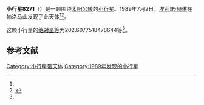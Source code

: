 {{Infobox planet
| bgcolour = #FFFFC0
| name = 8271 Imai
| symbol = 
| image = 
| caption = 
| discovery = yes
| discovery_ref = 
| discoverer = [[埃莉諾·赫琳|埃莉諾·赫琳]]
| discovery_site = [[帕洛马山|帕洛马山]] 
| discovered = 1989年7月2日
| designations = yes
| mp_name = 
| named_after = 
| alt_names = 1989 NY/ 1952 UB / 1978 PA5 / 1978 SV / 1993 SU3
| mp_category = [[主带小行星|主带小行星]]
| orbit_ref = <ref name="a">[http://ssd.jpl.nasa.gov/sbdb.cgi?sstr=8271 8271 Imai] {{Wayback|url=http://ssd.jpl.nasa.gov/sbdb.cgi?sstr=8271 |date=20210811082714 }}，小行星數據庫瀏覽器（JPL Small-Body Database Browser）－[[美国国家航空航天局|美国国家航空航天局]]喷气推进实验室</ref>
| epoch = 2456400.5 (2013年4月18日更新)
| aphelion = {{convert|2.91467047673121|AU|km|3|abbr=on|lk=out}}
| perihelion = {{convert|1.904718498467234|AU|km|3|abbr=on}}
| semimajor = {{convert|2.409694487599222|AU|km|3|abbr=on}}
| eccentricity = 0.209560171
| period = 1366.285323 [[日|日]]<br />3.74[[儒略年|儒略年]]
| avg_speed = 
| inclination = 10.41588581044991
| asc_node = 140.4799264030033
| mean_anomaly = 
| arg_peri = 202.6077518478644
| satellites = 
| physical_characteristics = yes
| dimensions = 
| mass = 
| density = 
| surface_grav = 
| escape_velocity = 
| sidereal_day = 
| axial_tilt = 
| pole_ecliptic_lat = 
| pole_ecliptic_lon = 
| albedo = 
| temperatures= 
| temp_name1 = 
| mean_temp_1 = 
| max_temp_1 = 
| temp_name2 = 
| max_temp_2 = 
| spectral_type = 
| abs_magnitude = 202.6077518478644
}}

'''小行星8271'''（{{lang-en|8271 Imai}}）是一颗围绕[[太阳|太阳]][[公转|公转]]的[[小行星|小行星]]。1989年7月2日，[[埃莉諾·赫琳|埃莉諾·赫琳]]在帕洛马山发现了此天体<ref name="a" /><ref>{{cite news|title=小行星列表|url=http://cfa-www.harvard.edu/iau/lists/NumberedMPs.txt|accessdate=2013-07-08|newspaper=哈佛大学|archive-date=2008-05-17|archive-url=https://web.archive.org/web/20080517010638/http://cfa-www.harvard.edu/iau/lists/NumberedMPs.txt|dead-url=no}}</ref>。

这颗小行星的[[绝对星等|绝对星等]]为202.6077518478644等<ref name="a" />。

==参考文献==
{{reflist}}
{{Minor Planet Number|[[小行星8270|小行星8270]]|[[小行星8272|小行星8272]]}}

{{小天体}}

[[Category:小行星带天体|Category:小行星带天体]]
[[Category:1989年发现的小行星|Category:1989年发现的小行星]]

{{asteroid-stub}}